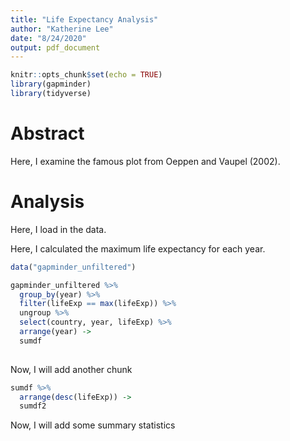 ```yaml
---
title: "Life Expectancy Analysis"
author: "Katherine Lee"
date: "8/24/2020"
output: pdf_document
---
```


```r
knitr::opts_chunk$set(echo = TRUE)
library(gapminder)
library(tidyverse)
```

# Abstract 

Here, I examine the famous plot from Oeppen and Vaupel (2002). 

# Analysis

Here, I load in the data. 

Here, I calculated the maximum life expectancy for each year.

```r
data("gapminder_unfiltered")

gapminder_unfiltered %>% 
  group_by(year) %>%
  filter(lifeExp == max(lifeExp)) %>%
  ungroup %>%
  select(country, year, lifeExp) %>%
  arrange(year) ->
  sumdf
  

```

Now, I will add another chunk

```r

sumdf %>%
  arrange(desc(lifeExp)) ->
  sumdf2

```

Now, I will add some summary statistics 

